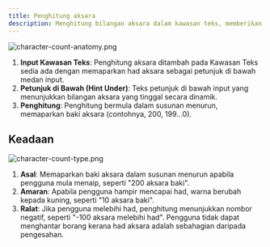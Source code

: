 ```yaml
---
title: Penghitung aksara
description: Menghitung bilangan aksara dalam kawasan teks, memberikan maklum balas masa nyata untuk membantu pengguna berada dalam had yang ditetapkan. Ia memaparkan amaran apabila menghampiri had dan ralat apabila melebihi had.
---
```


![character-count-anatomy.png](/design/character-count-anatomy.png)

1. **Input Kawasan Teks**: Penghitung aksara ditambah pada Kawasan Teks sedia ada dengan memaparkan had aksara sebagai petunjuk di bawah medan input.
2. **Petunjuk di Bawah (Hint Under)**: Teks petunjuk di bawah input yang menunjukkan bilangan aksara yang tinggal secara dinamik.
3. **Penghitung**: Penghitung bermula dalam susunan menurun, memaparkan baki aksara (contohnya, 200, 199...0).

## Keadaan

![character-count-type.png](/design/character-count-type.png)

1. **Asal**: Memaparkan baki aksara dalam susunan menurun apabila pengguna mula menaip, seperti "200 aksara baki".
2. **Amaran**: Apabila pengguna hampir mencapai had, warna berubah kepada kuning, seperti "10 aksara baki".
3. **Ralat**: Jika pengguna melebihi had, penghitung menunjukkan nombor negatif, seperti "-100 aksara melebihi had". Pengguna tidak dapat menghantar borang kerana had aksara adalah sebahagian daripada pengesahan.
